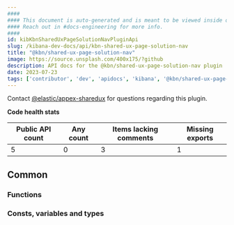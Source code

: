 ```yaml
---
####
#### This document is auto-generated and is meant to be viewed inside our experimental, new docs system.
#### Reach out in #docs-engineering for more info.
####
id: kibKbnSharedUxPageSolutionNavPluginApi
slug: /kibana-dev-docs/api/kbn-shared-ux-page-solution-nav
title: "@kbn/shared-ux-page-solution-nav"
image: https://source.unsplash.com/400x175/?github
description: API docs for the @kbn/shared-ux-page-solution-nav plugin
date: 2023-07-23
tags: ['contributor', 'dev', 'apidocs', 'kibana', '@kbn/shared-ux-page-solution-nav']
---
```




Contact [@elastic/appex-sharedux](https://github.com/orgs/elastic/teams/appex-sharedux) for questions regarding this plugin.

**Code health stats**

| Public API count  | Any count | Items lacking comments | Missing exports |
|-------------------|-----------|------------------------|-----------------|
| 5 | 0 | 3 | 1 |

## Common

### Functions
<DocDefinitionList data={kbnSharedUxPageSolutionNavObj.common.functions}/>

### Consts, variables and types
<DocDefinitionList data={kbnSharedUxPageSolutionNavObj.common.misc}/>

